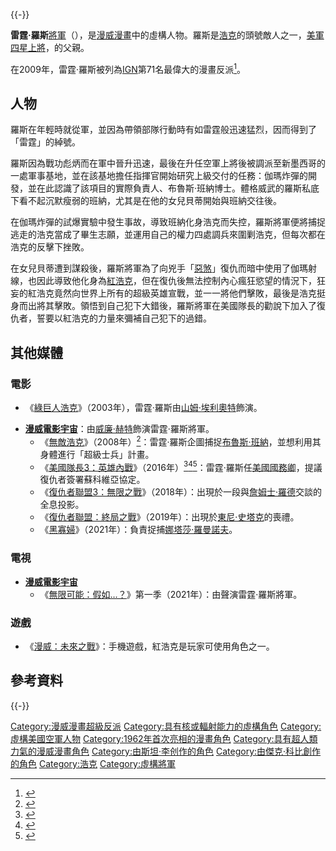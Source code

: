 {{noteTA|G1=美国漫画
|G2=Show
|G3=Movie
}}
{{expand|time=2016-08-26T14:25:16+00:00}}{{-}}
{{Infobox comics character| <!--Wikipedia:WikiProject Comics-->
|image=
|caption=
|character_name =雷霆·羅斯<br>{{lang|en|Thunderbolt Ross}}
|publisher=[[漫威漫畫|漫威漫畫]]
|debut='''雷霆·羅斯''':<br />《無敵浩克》#1 (1962年五月)<br>'''紅浩克''':<br /> 《浩克》#1 (2008年一月)
|creators='''雷霆·羅斯:'''<br>[[史丹·李|史丹·李]]<br>[[傑克·科比|傑克·科比]]<br>'''紅浩克:'''<br>Jeph Loeb<br>Ed McGuiness
|full_name=
|alliances=浩克毀滅者<br/>[[美國空軍|美國空軍]]<br/>Offenders<br/>[[復仇者_(漫畫)|復仇者聯盟]]<br/>雷霆特工隊
|alter_ego =撒迪厄斯·E·「雷霆」·羅斯（Thaddeus E. "Thunderbolt" Ross）
|aliases =[[紅浩克|紅浩克]]、Rulk
|powers ='''羅斯將軍'''：<br/>專業的軍事戰略家<br/>先進科技與武器的管理<br/>軍事指揮與士兵的管理調派<br/>'''紅浩克'''：<br/>無限的力量、抗擊力、精力與耐久力<br/>自癒因子<br/>能量吸收<br/>自體產生高熱
|cat            = 
|subcat         = 漫威漫畫
|villain        = y
|sortkey        = 紅浩克
}}

'''雷霆·羅斯'''[[上將_(美國)|將軍]]（{{lang-en|Thunderbolt Ross}}），是[[漫威漫畫|漫威漫畫]]中的虛構人物。羅斯是[[浩克_(漫畫)|浩克]]的頭號敵人之一，[[美軍|美軍]][[四星上將|四星上將]]，{{link-en|貝蒂·羅斯|Betty Ross}}的父親。

在2009年，雷霆·羅斯被列為[[IGN|IGN]]第71名最偉大的漫畫反派<ref>{{Cite web |url=http://www.ign.com/top/comic-book-villains/71.html |title=Thunderbolt Ross is number 71 |author= |date= |work= |publisher= |accessdate= |archive-date=2016-08-17 |archive-url=https://web.archive.org/web/20160817151358/http://www.ign.com/top/comic-book-villains/71.html |dead-url=no }}</ref>。

==人物==
羅斯在年輕時就從軍，並因為帶領部隊行動時有如雷霆般迅速猛烈，因而得到了「雷霆」的綽號。

羅斯因為戰功彪炳而在軍中晉升迅速，最後在升任空軍上將後被調派至新墨西哥的一處軍事基地，並在該基地擔任指揮官開始研究上級交付的任務：伽瑪炸彈的開發，並在此認識了該項目的實際負責人、布魯斯·班納博士。體格威武的羅斯私底下看不起沉默瘦弱的班納，尤其是在他的女兒貝蒂開始與班納交往後。

在伽瑪炸彈的試爆實驗中發生事故，導致班納化身浩克而失控，羅斯將軍便將捕捉逃走的浩克當成了畢生志願，並運用自己的權力四處調兵來圍剿浩克，但每次都在浩克的反擊下挫敗。

在女兒貝蒂遭到謀殺後，羅斯將軍為了向兇手「[[惡煞_(漫畫)|惡煞]]」復仇而暗中使用了伽瑪射線，也因此導致他化身為[[紅浩克|紅浩克]]，但在復仇後無法控制內心瘋狂慾望的情況下，狂妄的紅浩克竟然向世界上所有的超級英雄宣戰，並一一將他們擊敗，最後是浩克挺身而出將其擊敗。領悟到自己犯下大錯後，羅斯將軍在美國隊長的勸說下加入了復仇者，誓要以紅浩克的力量來彌補自己犯下的過錯。

==其他媒體==
===電影===
* 《[[綠巨人浩克_(電影)|綠巨人浩克]]》（2003年），雷霆·羅斯由[[山姆·埃利奧特|山姆·埃利奧特]]飾演。

*'''[[漫威電影宇宙|漫威電影宇宙]]'''：由[[威廉·赫特|威廉·赫特]]飾演雷霆·羅斯將軍。
** 《[[無敵浩克|無敵浩克]]》（2008年）<ref>{{cite web |url=http://www.superherohype.com/news/topnews.php?id=5847 |title=William Hurt Joins ''The Incredible Hulk''! |accessdate=October 13, 2007 |publisher=SuperHeroHype.com |date=June 13, 2007 |archive-date=2010-05-05 |archive-url=https://web.archive.org/web/20100505010810/http://www.superherohype.com/news/topnews.php?id=5847 |dead-url=no }}</ref>：雷霆·羅斯企圖捕捉[[浩克_(漫畫)|布魯斯·班納]]，並想利用其身體進行「超級士兵」計畫。
** 《[[美國隊長3：英雄內戰|美國隊長3：英雄內戰]]》（2016年）<ref>{{Cite web |url=http://marvel.com/news/movies/24586/marvel_studios_begins_production_on_marvels_captain_america_civil_war |title=存档副本 |accessdate=2017-03-17 |archive-date=2015-05-08 |archive-url=https://web.archive.org/web/20150508130749/http://marvel.com/news/movies/24586/marvel_studios_begins_production_on_marvels_captain_america_civil_war |dead-url=no }}</ref><ref>{{cite web|url=http://www.ign.com/articles/2015/06/24/william-hurt-talks-a-much-different-general-ross-for-captain-america-civil-war|title=William Hurt Teases A "Much" Different General Ross For Captain America: Civil War|publisher=IGN|last=Fowler|first=Matt|date=June 24, 2015|accessdate=2017-03-17|archive-date=2015-06-28|archive-url=https://www.webcitation.org/6ZcHdyVmj?url=http://www.ign.com/articles/2015/06/24/william-hurt-talks-a-much-different-general-ross-for-captain-america-civil-war|dead-url=no}}</ref><ref>{{cite web|url=http://blogs.wsj.com/speaker/2015/06/25/wsj-cafe-william-hurt-on-amcs-humans-robots-and-the-red-hulk/|title=WSJ Café: William Hurt On AMC's 'Humans', Robots and The Red Hulk|publisher=Wall Street Journal|last=Farley|first=Christopher John|date=June 25, 2015}}</ref>：雷霆·羅斯任[[美國國務卿|美國國務卿]]，提議復仇者簽署蘇科維亞協定。
**《[[復仇者聯盟3：無限之戰|復仇者聯盟3：無限之戰]]》（2018年）：出現於一段與[[戰爭機器_(漫畫)|詹姆士·羅德]]交談的全息投影。
**《[[復仇者聯盟：終局之戰|復仇者聯盟：終局之戰]]》（2019年）：出現於[[東尼·史塔克_(漫威電影宇宙)|東尼·史塔克]]的喪禮。
**《[[黑寡婦_(電影)|黑寡婦]]》（2021年）：負責捉捕[[黑寡婦_(娜塔莎·羅曼諾娃)|娜塔莎·羅曼諾夫]]。

===電視===
*'''[[漫威電影宇宙|漫威電影宇宙]]'''
** 《[[無限可能：假如…？|無限可能：假如…？]]》第一季（2021年）：由{{le|麥可·麥吉爾|Mike McGill}}聲演雷霆·羅斯將軍。

===遊戲===
*《[[漫威：未來之戰|漫威：未來之戰]]》：手機遊戲，紅浩克是玩家可使用角色之一。

==參考資料==
{{reflist|2}}

{{-}}
{{浩克}}
{{DEFAULTSORT:Ross, Thunderbolt}}

[[Category:漫威漫畫超級反派|Category:漫威漫畫超級反派]]
[[Category:具有核或輻射能力的虛構角色|Category:具有核或輻射能力的虛構角色]]
[[Category:虛構美國空軍人物|Category:虛構美國空軍人物]]
[[Category:1962年首次亮相的漫畫角色|Category:1962年首次亮相的漫畫角色]]
[[Category:具有超人類力氣的漫威漫畫角色|Category:具有超人類力氣的漫威漫畫角色]]
[[Category:由斯坦·李创作的角色|Category:由斯坦·李创作的角色]]
[[Category:由傑克·科比創作的角色|Category:由傑克·科比創作的角色]]
[[Category:浩克|Category:浩克]]
[[Category:虛構將軍|Category:虛構將軍]]